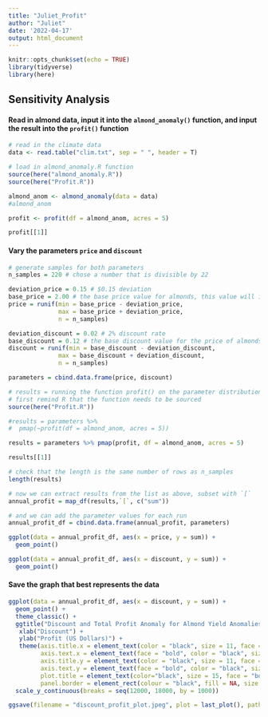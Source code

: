 ```yaml
---
title: "Juliet_Profit"
author: "Juliet"
date: '2022-04-17'
output: html_document
---
```


```r
knitr::opts_chunk$set(echo = TRUE)
library(tidyverse)
library(here)
```

## Sensitivity Analysis

#### Read in almond data, input it into the `almond_anomaly()` function, and input the result into the `profit()` function

```r
# read in the climate data
data <- read.table("clim.txt", sep = " ", header = T)

# load in almond_anomaly.R function
source(here("almond_anomaly.R"))
source(here("Profit.R"))

almond_anom <- almond_anomaly(data = data)
#almond_anom

profit <- profit(df = almond_anom, acres = 5)

profit[[1]]
```

#### Vary the parameters `price` and `discount`

```r
# generate samples for both parameters
n_samples = 220 # chose a number that is divisible by 22

deviation_price = 0.15 # $0.15 deviation
base_price = 2.00 # the base price value for almonds, this value will increase & decrease by 15% in the distribution
price = runif(min = base_price - deviation_price,
              max = base_price + deviation_price, 
              n = n_samples)

deviation_discount = 0.02 # 2% discount rate
base_discount = 0.12 # the base discount value for the price of almonds, this value will increase & decrease by 2% in the distribution
discount = runif(min = base_discount - deviation_discount,
              max = base_discount + deviation_discount, 
              n = n_samples)

parameters = cbind.data.frame(price, discount)

# results = running the function profit() on the parameter distributions we created, and using the almond_anom df and 5 for acres
# first remind R that the function needs to be sourced
source(here("Profit.R"))

#results = parameters %>% 
#  pmap(~profit(df = almond_anom, acres = 5))

results = parameters %>% pmap(profit, df = almond_anom, acres = 5)

results[[1]]

# check that the length is the same number of rows as n_samples
length(results)

# now we can extract results from the list as above, subset with `[`
annual_profit = map_df(results,`[`, c("sum")) 

# and we can add the parameter values for each run
annual_profit_df = cbind.data.frame(annual_profit, parameters)
```

```r
ggplot(data = annual_profit_df, aes(x = price, y = sum)) +
  geom_point()

ggplot(data = annual_profit_df, aes(x = discount, y = sum)) +
  geom_point()
```

#### Save the graph that best represents the data

```r

ggplot(data = annual_profit_df, aes(x = discount, y = sum)) +
  geom_point() +
  theme_classic() +
  ggtitle("Discount and Total Profit Anomaly for Almond Yield Anomalies\n1989-2010") +
   xlab("Discount") + 
   ylab("Profit (US Dollars)") +
   theme(axis.title.x = element_text(color = "black", size = 11, face = "bold"),
         axis.text.x = element_text(face = "bold", color = "black", size = 10),
         axis.title.y = element_text(color = "black", size = 11, face = "bold"),
         axis.text.y = element_text(face = "bold", color = "black", size = 10),
         plot.title = element_text(color="black", size = 15, face = "bold"),
         panel.border = element_rect(colour = "black", fill = NA, size = 2)) +
  scale_y_continuous(breaks = seq(12000, 18000, by = 1000))

ggsave(filename = "discount_profit_plot.jpeg", plot = last_plot(), path = here())
```










